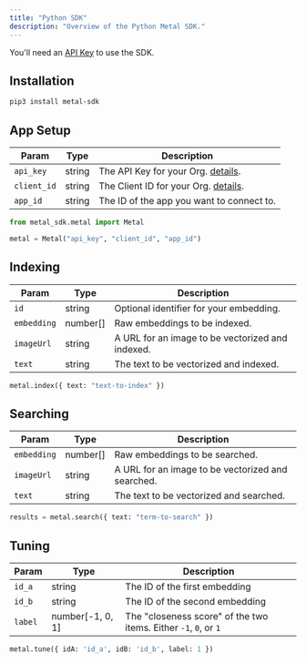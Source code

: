 ```yaml
---
title: "Python SDK"
description: "Overview of the Python Metal SDK."
---
```


<Note>You'll need an [API Key](/authentication) to use the SDK.</Note>
## Installation

```bash
pip3 install metal-sdk
```

## App Setup

| Param       | Type   | Description                                             |
| ----------- | ------ | ------------------------------------------------------- |
| `api_key`   | string | The API Key for your Org. [details](/authentication).   |
| `client_id` | string | The Client ID for your Org. [details](/authentication). |
| `app_id`    | string | The ID of the app you want to connect to.               |

```python
from metal_sdk.metal import Metal

metal = Metal("api_key", "client_id", "app_id")
```

## Indexing

| Param       | Type     | Description                                      |
| ----------- | -------- | ------------------------------------------------ |
| `id`        | string   | Optional identifier for your embedding.          |
| `embedding` | number[] | Raw embeddings to be indexed.                    |
| `imageUrl`  | string   | A URL for an image to be vectorized and indexed. |
| `text`      | string   | The text to be vectorized and indexed.           |

```python
metal.index({ text: "text-to-index" })
```

## Searching

| Param       | Type     | Description                                       |
| ----------- | -------- | ------------------------------------------------- |
| `embedding` | number[] | Raw embeddings to be searched.                    |
| `imageUrl`  | string   | A URL for an image to be vectorized and searched. |
| `text`      | string   | The text to be vectorized and searched.           |

```python
results = metal.search({ text: "term-to-search" })
```

## Tuning

| Param   | Type             | Description                                                      |
| ------- | ---------------- | ---------------------------------------------------------------- |
| `id_a`  | string           | The ID of the first embedding                                    |
| `id_b`  | string           | The ID of the second embedding                                   |
| `label` | number[-1, 0, 1] | The "closeness score" of the two items. Either `-1`, `0`, or `1` |

```python
metal.tune({ idA: 'id_a', idB: 'id_b', label: 1 })
```
